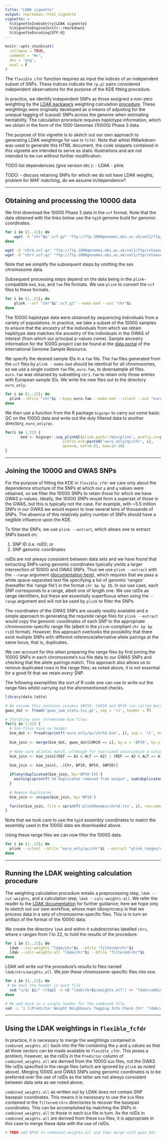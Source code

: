 ```yaml
---
title: "LDAK vignette"
output: rmarkdown::html_vignette
vignette: >
  %\VignetteIndexEntry{LDAK vignette}
  %\VignetteEngine{knitr::rmarkdown}
  %\VignetteEncoding{UTF-8}
---
```


```r
knitr::opts_chunk$set(
  collapse = TRUE,
  comment = "#>",
  dev = 'png',
  eval = F
)
```

The `flexible_cfdr` function requires as input the indices of an independent subset of SNPs. These indices indicate the `(p,q)` pairs considered independent observations for the purpose of the KDE fitting procedure.

In practice, we identify independent SNPs as those assigned a non-zero weighting by the [LDAK package's](http://dougspeed.com/ldak/) weighting calculation [procedure](http://dougspeed.com/calculate-weightings/). These weightings were originally developed as a means of adjusting for the unequal tagging of (causal) SNPs across the genome when estimating heritability. The calculation procedure requires haplotype information, which we obtain in the form of the 1000 Genomes (1000G) Phase 3 data. 

The purpose of this vignette is to sketch out our own approach to generating LDAK weightings for use in `fcfdr`. Note that whilst RMarkdown was used to generate this HTML document, the code snippets contained in this vignette are intended to serve as static illustrations and are not intended to be run without further modification.

TODO list dependencies (give version etc.): 
- LDAK 
- plink

TODO:
- discuss retaining SNPs for which we do not have LDAK weights, problem for MAF matching, do we assume in/dependence?

---

## Obtaining and processing the 1000G data

We first download the 1000G Phase 3 data in the `vcf` format. Note that the data obtained with the links below use the `hg19` genome build for genomic coordinates. 

```bash
for i in {1..22}; do
    wget -O "chr"$i".vcf.gz" "ftp://ftp.1000genomes.ebi.ac.uk/vol1/ftp/release/20130502/ALL.chr"$i".phase3_shapeit2_mvncall_integrated_v5a.20130502.genotypes.vcf.gz"
done

wget -O "chrX.vcf.gz" "ftp://ftp.1000genomes.ebi.ac.uk/vol1/ftp/release/20130502/ALL.chrX.phase3_shapeit2_mvncall_integrated_v1b.20130502.genotypes.vcf.gz"
wget -O "chrY.vcf.gz" "ftp://ftp.1000genomes.ebi.ac.uk/vol1/ftp/release/20130502/ALL.chrY.phase3_integrated_v2a.20130502.genotypes.vcf.gz"
```

Note that we simplify the subsequent steps by omitting the sex chromosome data.

Subsequent processing steps depend on the data being in the `plink`-compatible `bed`, `bim`, and `fam` file formats. We use `plink` to convert the `vcf` files to these formats.

```bash

for i in {1..22}; do
    plink --vcf "chr"$i".vcf.gz" --make-bed --out "chr"$i
done
```

The 1000G haplotype data were obtained by sequencing individuals from a variety of populations. In practice, we take a subset of the 1000G samples to ensure that the ancestry of the individuals from which we obtain haplotype data matches the ancestry of the individuals in the GWAS of interest (from which our principal p-values come). Sample ancestry information for the 1000G project can be found at the [data portal](https://www.internationalgenome.org/data-portal/sample) of the International Genome Sample Resource.

We specify the desired sample IDs in a `fam` file. The `fam` files generated from the `vcf` files by `plink --make-bed` should be identical for all chromosomes, so we use a single custom `fam` file, `euro.fam`, to downsample all files. `euro.fam` was obtained by subsetting `chr1.fam` to retain only those entries with European sample IDs. We write the new files out to the directory `euro_only`. 

```bash
for i in {1..22}; do
  plink --bfile "chr"$i --keep euro.fam --make-bed --silent --out "euro_only/chr"$i
done 
```

We then use a function from the R package `bigsnpr` to carry out some basic QC on the 1000G data and write out the duly filtered data to another directory, `euro_only/qc`. 

```r
for(i in 1:22) {
       bed <- bigsnpr::snp_plinkQC(plink.path='/bin/plink', prefix.in=paste0('euro_only/chr', i),
                          prefix.out=paste0('euro_only/qc/chr', i),
                          geno=0, maf=0.01, hwe=1e-10)
}
```

--- 

## Joining the 1000G and GWAS SNPs

For the purpose of fitting the KDE in `flexible_cfdr` we care only about the dependence structure of the SNPs at which our `p` and `q` values were obtained, so we filter the 1000G SNPs to retain those for which we have GWAS p-values. Ideally, the 1000G SNPs would form a superset of those in the GWAS, but this is typically not the case. For example, with ~5.5 million SNPs in our GWAS we would expect to lose several tens of thousands of SNPs. The absence of this relatively paltry number of SNPs should have a neglible influence upon the KDE. 

To filter the SNPs, we use `plink --extract`, which allows one to extract SNPs based on:

1. SNP ID (i.e. rsID); or
2. SNP genomic coordinates

rsIDs are not always consistent between data sets and we have found that extracting SNPs using genomic coordinates typically yields a larger intersection of 1000G and GWAS SNPs. Thus we use `plink --extract` with the `--range` argument ([documentation here](http://zzz.bwh.harvard.edu/plink/dataman.shtml#extract)), which requires that we pass a white space-separated text file specifying a list of genomic 'ranges' (hereafter the 'range file') in the format `chr bp bp ID`. In our use case, each SNP corresponds to a range, albeit one of length one. We use rsIDs as range identifiers, but these are essentially superfluous when using the `--range` argument and will not be used by `plink` to filter the SNPs. 

The coordinates of the GWAS SNPs are usually readily available and a simple approach to generating the requisite range files for `plink --extract` would copy the genomic coordinates of each SNP to the appropriate chromosome-specific range file (albeit in the `plink`-compliant `chr bp bp rsID` format). However, this approach overlooks the possibility that there exist multiple SNPs with different reference/alternative allele pairings at the same locus, that is, duplicates.

We can account for this when preparing the range files by first joining the 1000G SNPs in each chromosome's `bim` file data to our GWAS SNPs and checking that the allele pairings match. This approach also allows us to remove duplicated rows in the range files; as noted above, it is not essential for a good fit that we retain *every* SNP. 

The following exemplifies the sort of R code one can use to write out the range files whilst carrying out the aforementioned checks. 

```r
library(data.table)

# We assume this contains columns SNPID, CHR19 and BP19 (so-called because of hg19), REF, and ALT
gwas_dat <- fread('gwas_sum_stats.tsv.gz', sep = '\t', header = T)

# Iterating over chromosome bim files
for(i in 1:22) {
  # bim files have no header
  bim_dat <- fread(sprintf('euro_only/qc/chr%d.bim', i), sep = '\t', header = F, col.names = c('Chr', 'ID', 'Cm', 'BP19', 'A1', 'A2') )
  
  bim_join <- merge(bim_dat, gwas_dat[CHR19 == i], by.x = 'BP19', by.y = 'BP19')
  
  # Make sure alleles match, although for two-sided association p-values we don't care whether ref/alt is reversed
  bim_join <- bim_join[(REF == A1 & ALT == A2) | (REF == A2 & ALT == A1)]
  
  bim_join <- bim_join[, .(Chr, BP19, BP19, SNPID)]

  if(any(duplicated(bim_join, by='BP19'))) {
    warning(sprintf('%d duplicates removed from output', sum(duplicated(bim_join, by = 'BP19'))))
  }

  # Remove duplicates
  bim_join <- unique(bim_join, by='BP19')

  fwrite(bim_join, file = sprintf('plinkRanges/chr%d.tsv', i), row.names = F, sep = '\t', col.names = F, quote = F)
}
```

Note that we took care to use the `hg19` assembly coordinates to match the assembly used in the 1000G data we downloaded above.

Using these range files we can now filter the 1000G data.

```bash
for i in {1..22}; do
  plink --silent --bfile "euro_only/qc/chr"$i --extract "plink_ranges/chr"$i".tsv" --range --make-bed --out "filtered/chr"$i
done
```

---

## Running the LDAK weighting calculation procedure

The weighting calculation procedure entails a preprocessing step, `ldak --cut-weights`, and a calculation step, `ldak --calc-weights-all`. We refer the reader to the [LDAK documentation](http://dougspeed.com/calculate-weightings/) for further guidance; here we hope only to sketch out our own workflow, whose main idiosyncracy is that we process data in a sets of chromosome-specific files. This is in turn an artifact of the format of the 1000G data.

We create the directory `ldak` and within it subdirectories labelled `chrx`, where x ranges from 1 to 22, to hold the results of the procedure. 

```bash
for i in {1..22}; do 
  ldak --cut-weights "ldak/chr"$i --bfile "filtered/chr"$i
  ldak --calc-weights-all "ldak/chr"$i --bfile "filtered/chr"$i
done
```

LDAK will write out the procedure's results to files named `ldak/chrx/weights.all`. We join these chromosome-specific files into one.

```bash
for i in {1..22}; do
 # We omit the header in each file
  sed "s/$/ $i/" <(tail -n +2 "ldak/chr$i/weights.all") >> "ldak/combined_weights.all"
done

# We add back in a single header for the combined file
sed -i '1 i\Predictor Weight Neighbours Tagging Info Check Chr' "ldak/combined_weights.all"
```

---

## Using the LDAK weightings in `flexible_fcfdr`

In practice, it is necessary to merge the weightings contained in `combined_weights.all` back into the file containing the `p` and `q` values so that all three vectors can be made available to `flexible_cfdr`. This poses a problem, however, as the rsIDs in the `Predictor` column of `combined_weights.all` are derived from the 1000G `bim` files, not the GWAS file rsIDs specified in the range files (which are ignored by `plink` as noted above). Merging 1000G and GWAS SNPs using genomic coordinates is to be preferred over the use of rsIDs as the latter are not always consistent between data sets as we noted above. 

`combined_weights.all` as written out by LDAK does not contain SNP basepair coordinates. This means it is necessary to use the `bim` files contained in the `filtered/chrx` directories to recover the basepair coordinates. This can be accomplished by matching the SNPs in `combined_weights.all` to those in each `bim` file in turn. As the rsIDs in `combined_weights.all` are derived from these `bim` files, it is appropriate in this case to merge these data with the use of rsIDs.

```r
# TODO add BP19 to combined_weights.all and then merge with gwas_dat
```